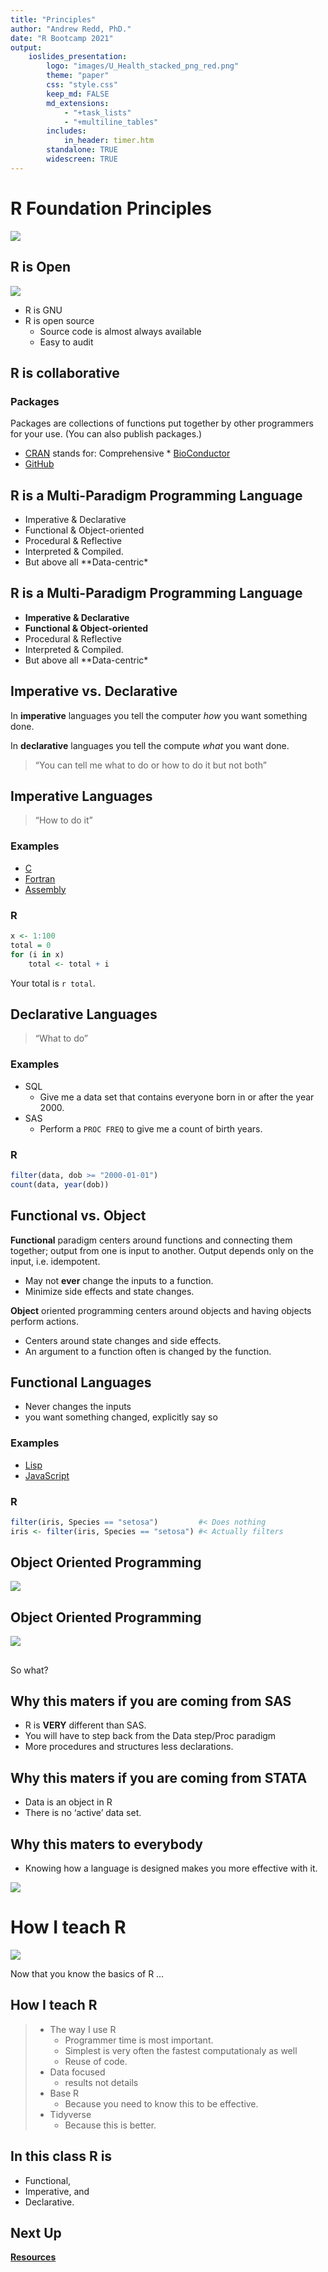 ```yaml
---
title: "Principles"
author: "Andrew Redd, PhD."
date: "R Bootcamp 2021"
output:
    ioslides_presentation:
        logo: "images/U_Health_stacked_png_red.png"
        theme: "paper"
        css: "style.css"
        keep_md: FALSE
        md_extensions:
            - "+task_lists"
            - "+multiline_tables"
        includes:
            in_header: timer.htm
        standalone: TRUE
        widescreen: TRUE
---
```


# R Foundation Principles

![](images/R_logo.svg)

## R is Open

![](images/GNU.svg){.float-right}

* R is GNU
* R is open source
    + Source code is almost always available
    + Easy to audit

## R is collaborative

### Packages
Packages are collections of functions put together by other programmers for your use. (You can also publish packages.)

 * [CRAN](https://cran.r-project.org/) stands for: Comprehensive  * [BioConductor](http://www.bioconductor.org/)
 * [GitHub](https://github.com/search/advanced)


## R is a Multi-Paradigm Programming Language

* Imperative & Declarative
* Functional & Object-oriented
* Procedural & Reflective
* Interpreted & Compiled.
* But above all **Data-centric*

## R is a Multi-Paradigm Programming Language

* **Imperative & Declarative**
* **Functional & Object-oriented**
* Procedural & Reflective
* Interpreted & Compiled.
* But above all **Data-centric*

## Imperative vs. Declarative

In **imperative** languages you tell the computer *how* you want something done.

In **declarative** languages you tell the compute *what* you want done.

>  "You can tell me what to do or how to do it but not both"

## Imperative Languages

> "How to do it"

### Examples

* [C](https://en.wikipedia.org/wiki/The_C_Programming_Language)
* [Fortran](https://en.wikipedia.org/wiki/Fortran)
* [Assembly](https://en.wikipedia.org/wiki/Assembly_language)

### R
```r
x <- 1:100
total = 0
for (i in x)
    total <- total + i
```

Your total is `r total`.

## Declarative Languages

> "What to do"

### Examples

* SQL
    + Give me a data set that contains everyone born in or after the year 2000.
* SAS
    + Perform a `PROC FREQ` to give me a count of birth years.

### R
```r
filter(data, dob >= "2000-01-01")
count(data, year(dob))
```

## Functional vs. Object

**Functional** paradigm centers around functions and connecting them together;
output from one is input to another.
Output depends only on the input, i.e. idempotent.

* May not **ever** change the inputs to a function.
* Minimize side effects and state changes.

**Object** oriented programming centers around objects and having objects
perform actions.

* Centers around state changes and side effects.
* An argument to a function often is changed by the function.

## Functional Languages

* Never changes the inputs
* you want something changed, explicitly say so

### Examples
* [Lisp](https://en.wikipedia.org/wiki/Common_Lisp)
* [JavaScript](https://en.wikipedia.org/wiki/JavaScript)

### R
```r
filter(iris, Species == "setosa")         #< Does nothing
iris <- filter(iris, Species == "setosa") #< Actually filters
```

## Object Oriented Programming

[![](https://www.azquotes.com/picture-quotes/quote-object-oriented-programming-is-an-exceptionally-bad-idea-which-could-only-have-originated-edsger-dijkstra-7-85-25.jpg){.fullpage}](https://www.azquotes.com/quote/78525)

## Object Oriented Programming
[![](https://www.azquotes.com/picture-quotes/quote-i-used-to-be-enamored-of-object-oriented-programming-i-m-now-finding-myself-leaning-eric-allman-93-23-34.jpg){.fullpage}](https://www.azquotes.com/quote/932334)


## {.flexbox .vcenter}

So what?

## Why this maters if you are coming from SAS

* R is **VERY** different than SAS.
* You will have to step back from the Data step/Proc paradigm
* More procedures and structures less declarations.

## Why this maters if you are coming from STATA

* Data is an object in R
* There is no 'active' data set.

## Why this maters to everybody

* Knowing how a language is designed makes you more effective with it.

[![](https://www.azquotes.com/picture-quotes/quote-you-d-be-surprised-how-many-people-violate-this-simple-principle-every-day-of-their-benjamin-hoff-39-57-21.jpg){.fullwidth}](https://www.azquotes.com/quote/395721)

# How I teach R
[![](https://www.azquotes.com/picture-quotes/quote-the-president-took-the-advice-of-my-east-texas-grandmother-if-you-can-skin-a-cat-without-richard-land-90-66-68.jpg){.fullwidth}](https://www.azquotes.com/quote/906668)

<div class="notes">
Now that you know the basics of R ...
</div>


## How I teach R

> * The way I use R
>   - Programmer time is most important.
>   - Simplest is very often the fastest computationaly as well
>   - Reuse of code.
> * Data focused
>   - results not details
> * Base R
>   - Because you need to know this to be effective.
> * Tidyverse
>   - Because this is better.

## In this class R is

* Functional,
* Imperative, and
* Declarative.

## Next Up {.flexbox .vcenter}

**[Resources](02-Resources.html)**
